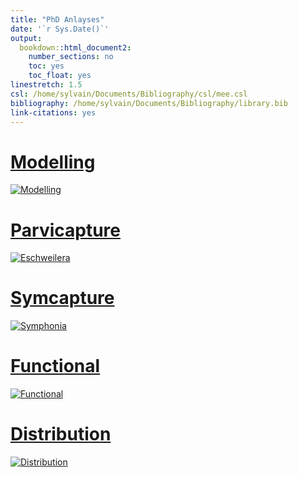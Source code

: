 ```yaml
---
title: "PhD Anlayses"
date: '`r Sys.Date()`'
output:
  bookdown::html_document2:
    number_sections: no
    toc: yes
    toc_float: yes
linestretch: 1.5
csl: /home/sylvain/Documents/Bibliography/csl/mee.csl
bibliography: /home/sylvain/Documents/Bibliography/library.bib
link-citations: yes
---
```


# [Modelling](modelling/index.html)

[![Modelling](image/modelling.gif)](modelling/index.html)

# [Parvicapture](parvicapture/index.html)

[![Eschweilera](image/eschweilera.jpg)](parvicapture/index.html)

# [Symcapture](symcapture/index.html)

[![Symphonia](image/symphonia.jpg)](symcapture/index.html)

# [Functional](functional/index.html)

[![Functional](image/functional.jpg)](functional/index.html)

# [Distribution](distribution/index.html)

[![Distribution](image/distribution.jpg)](distribution/index.html)

